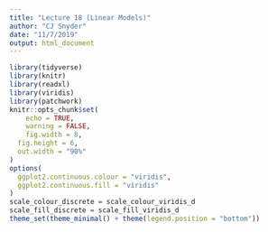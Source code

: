 ```yaml
---
title: "Lecture 18 (Linear Models)"
author: "CJ Snyder"
date: "11/7/2019"
output: html_document
---
```


```r
library(tidyverse)
library(knitr)
library(readxl)
library(viridis)
library(patchwork)
knitr::opts_chunk$set(
	echo = TRUE,
	warning = FALSE,
	fig.width = 8, 
  fig.height = 6,
  out.width = "90%"
)
options(
  ggplot2.continuous.colour = "viridis",
  ggplot2.continuous.fill = "viridis"
)
scale_colour_discrete = scale_colour_viridis_d
scale_fill_discrete = scale_fill_viridis_d
theme_set(theme_minimal() + theme(legend.position = "bottom"))
```
